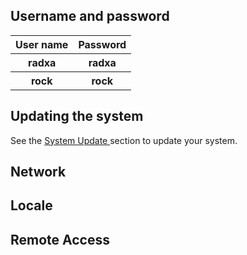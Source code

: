 
## Username and password

<table>
  <tr>
    <th>User name</th>
    <th>Password</th>
  </tr>
  <tr>
    <th>radxa</th>
    <th>radxa</th>
  </tr>
  <tr>
    <th>rock</th>
    <th>rock</th>
  </tr>
</table>

## Updating the system

See the <a href={props.rsetup_path}> System Update </a> section to update your system.

## Network

<Network />

## Locale

<Locale />

## Remote Access

<RemoteAccess model={props.model} />
